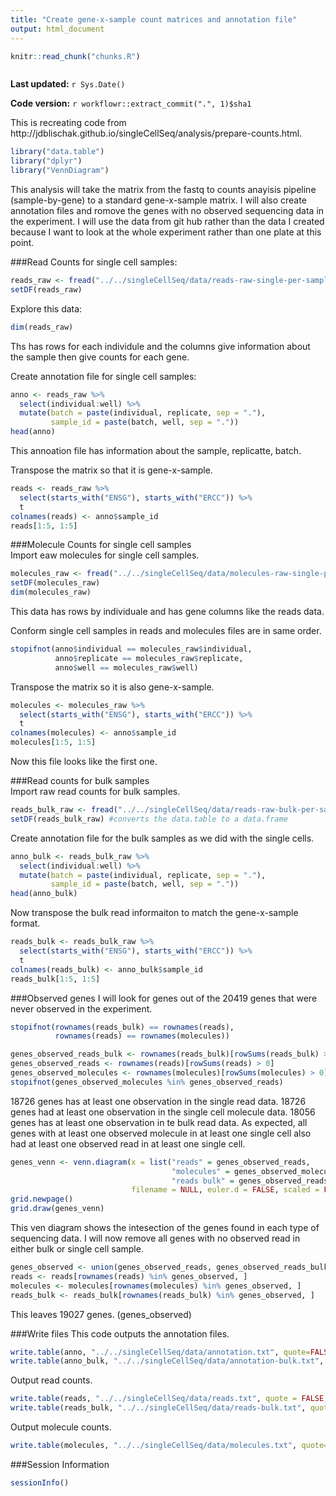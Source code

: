 ```yaml
---
title: "Create gene-x-sample count matrices and annotation file"
output: html_document
---
```

```r
knitr::read_chunk("chunks.R")
```

```r
```


**Last updated:** `r Sys.Date()`

**Code version:** `r workflowr::extract_commit(".", 1)$sha1`

This is recreating code from http://jdblischak.github.io/singleCellSeq/analysis/prepare-counts.html.

```r
library("data.table")
library("dplyr")
library("VennDiagram")
```

This analysis will take the matrix from the fastq to counts anayisis pipeline (sample-by-gene) to a standard gene-x-sample matrix. I will also create annotation files and romove the genes with no observed sequencing data in the experiment. I will use the data from git hub rather than the data I created because I want to look at the whole experiment rather than one plate at this point.  

###Read Counts for single cell samples: 
```r
reads_raw <- fread("../../singleCellSeq/data/reads-raw-single-per-sample.txt")
setDF(reads_raw)
```

Explore this data:
```r
dim(reads_raw)

```

Ths has rows for each individule and the columns give information about the sample then give counts for each gene.  
  
  
Create annotation file for single cell samples: 
```r
anno <- reads_raw %>%
  select(individual:well) %>%
  mutate(batch = paste(individual, replicate, sep = "."),
         sample_id = paste(batch, well, sep = "."))
head(anno)
```

This annoation file has information about the sample, replicatte, batch.

Transpose the matrix so that it is gene-x-sample. 

```r
reads <- reads_raw %>%
  select(starts_with("ENSG"), starts_with("ERCC")) %>%
  t
colnames(reads) <- anno$sample_id
reads[1:5, 1:5]
```

###Molecule Counts for single cell samples  
Import eaw molecules for single cell samples.

```r
molecules_raw <- fread("../../singleCellSeq/data/molecules-raw-single-per-sample.txt")
setDF(molecules_raw)
dim(molecules_raw)
```

This data has rows by individuale and has gene columns like the reads data. 

Conform single cell samples in reads and molecules files are in same order. 

```r
stopifnot(anno$individual == molecules_raw$individual,
          anno$replicate == molecules_raw$replicate,
          anno$well == molecules_raw$well)
```


Transpose the matrix so it is also gene-x-sample.  

```r
molecules <- molecules_raw %>%
  select(starts_with("ENSG"), starts_with("ERCC")) %>%
  t
colnames(molecules) <- anno$sample_id
molecules[1:5, 1:5]
```
Now this file looks like the first one.

###Read counts for bulk samples  
Import raw read counts for bulk samples.  

```r
reads_bulk_raw <- fread("../../singleCellSeq/data/reads-raw-bulk-per-sample.txt")
setDF(reads_bulk_raw) #converts the data.table to a data.frame

```

Create annotation file for the bulk samples as we did with the single cells. 

```r
anno_bulk <- reads_bulk_raw %>%
  select(individual:well) %>%
  mutate(batch = paste(individual, replicate, sep = "."),
         sample_id = paste(batch, well, sep = "."))
head(anno_bulk)
```

Now transpose the bulk read informaiton to match the gene-x-sample format.  

```r
reads_bulk <- reads_bulk_raw %>%
  select(starts_with("ENSG"), starts_with("ERCC")) %>%
  t
colnames(reads_bulk) <- anno_bulk$sample_id
reads_bulk[1:5, 1:5]
```

###Observed genes 
I will look for genes out of the 20419 genes that were never observed in the experiment. 
```r
stopifnot(rownames(reads_bulk) == rownames(reads),
          rownames(reads) == rownames(molecules))

genes_observed_reads_bulk <- rownames(reads_bulk)[rowSums(reads_bulk) > 0]
genes_observed_reads <- rownames(reads)[rowSums(reads) > 0]
genes_observed_molecules <- rownames(molecules)[rowSums(molecules) > 0]
stopifnot(genes_observed_molecules %in% genes_observed_reads)
```
18726 genes has at least one observation in the single read data. 18726 genes had at least one observation in the single cell molecule data. 18056 genes has at least one observation in te bulk read data. As expected, all genes with at least one observed molecule in at least one single cell also had at least one observed read in at least one single cell.  

```r
genes_venn <- venn.diagram(x = list("reads" = genes_observed_reads,
                                    "molecules" = genes_observed_molecules,
                                    "reads bulk" = genes_observed_reads_bulk),
                           filename = NULL, euler.d = FALSE, scaled = FALSE)
grid.newpage()
grid.draw(genes_venn)
```

This ven diagram shows the intesection of the genes found in each type of sequencing data. I will now remove all genes with no observed read in either bulk or single cell sample.

```r
genes_observed <- union(genes_observed_reads, genes_observed_reads_bulk)
reads <- reads[rownames(reads) %in% genes_observed, ]
molecules <- molecules[rownames(molecules) %in% genes_observed, ]
reads_bulk <- reads_bulk[rownames(reads_bulk) %in% genes_observed, ]
```

This leaves 19027 genes. (genes_observed)  

###Write files 
This code outputs the annotation files.  
```r
write.table(anno, "../../singleCellSeq/data/annotation.txt", quote=FALSE, sep="\t", row.names = FALSE)
write.table(anno_bulk, "../../singleCellSeq/data/annotation-bulk.txt", quote=FALSE, sep = "\t", row.names=FALSE)
```

Output read counts. 
```r
write.table(reads, "../../singleCellSeq/data/reads.txt", quote = FALSE, sep = "\t", col.names = NA)
write.table(reads_bulk, "../../singleCellSeq/data/reads-bulk.txt", quote=FALSE, sep="\t", col.names = NA)

```
Output molecule counts.  
```r
write.table(molecules, "../../singleCellSeq/data/molecules.txt", quote= FALSE, sep= "\t", col.names = NA)
```

###Session Information
```r
sessionInfo()
```

